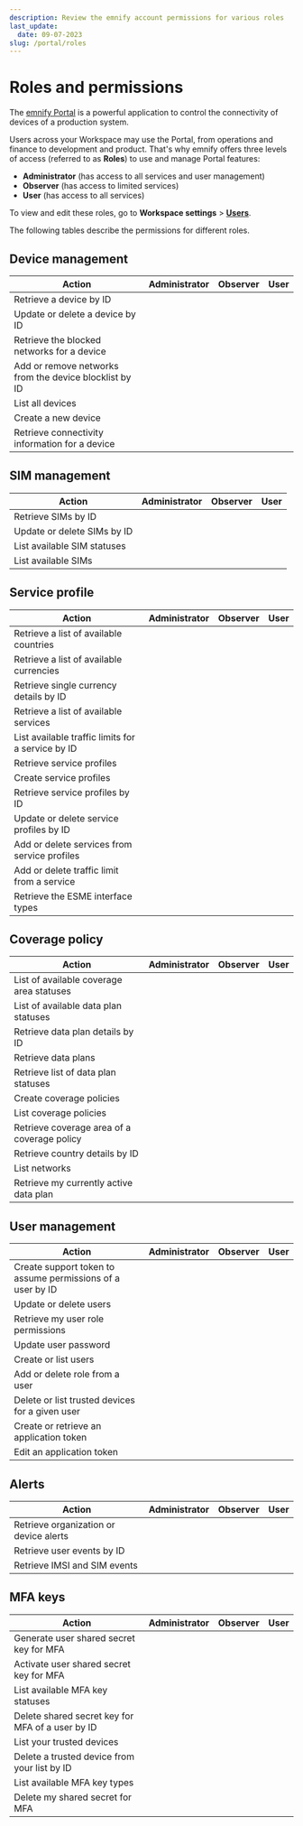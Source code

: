 ```yaml
---
description: Review the emnify account permissions for various roles
last_update: 
  date: 09-07-2023
slug: /portal/roles
---
```


# Roles and permissions


The [emnify Portal](https://portal.emnify.com/) is a powerful application to control the connectivity of devices of a production system.

Users across your Workspace may use the Portal, from operations and finance to development and product.
That's why emnify offers three levels of access (referred to as **Roles**) to use and manage Portal features:

- **Administrator** (has access to all services and user management)
- **Observer** (has access to limited services)
- **User** (has access to all services)

To view and edit these roles, go to **Workspace settings**&nbsp;<span aria-label="and then">></span> [**Users**](https://portal.emnify.com/organisation-settings/users).

The following tables describe the permissions for different roles.

## Device management

| Action | Administrator | Observer | User |
| ------ | :---: | :------: | :--: |
| Retrieve a device by ID | <Check alt="Yes" /> | <Check alt="Yes" /> | <Check alt="Yes" /> |
| Update or delete a device by ID | <Check alt="Yes" /> | <Close alt="No" /> | <Check alt="Yes" /> |
| Retrieve the blocked networks for a device | <Check alt="Yes" /> | <Check alt="Yes" /> | <Check alt="Yes" /> |
| Add or remove networks from the device blocklist by ID | <Check alt="Yes" /> | <Close alt="No" /> | <Check alt="Yes" /> |
| List all devices | <Check alt="Yes" /> | <Check alt="Yes" /> | <Check alt="Yes" /> |
| Create a new device | <Check alt="Yes" /> | <Close alt="No" /> | <Check alt="Yes" /> |
| Retrieve connectivity information for a device | <Check alt="Yes" /> | <Check alt="Yes" /> | <Check alt="Yes" /> |

## SIM management

| Action | Administrator | Observer | User |
| ------ | :---: | :------: | :--: |
| Retrieve SIMs by ID | <Check alt="✓" /> | <Check alt="Yes" /> | <Check alt="Yes" /> |
| Update or delete SIMs by ID | <Check alt="Yes" /> | <Close alt="No" /> | <Check alt="Yes" /> |
| List available SIM statuses | <Check alt="Yes" /> | <Check alt="Yes" /> | <Check alt="Yes" /> |
| List available SIMs | <Check alt="Yes" /> | <Check alt="Yes" /> | <Check alt="Yes" /> |

## Service profile

| Action | Administrator | Observer | User |
| ------ | :---: | :------: | :--: |
| Retrieve a list of available countries | <Check alt="Yes" /> | <Check alt="Yes" /> | <Check alt="Yes" /> |
| Retrieve a list of available currencies | <Check alt="Yes" /> | <Check alt="Yes" /> | <Check alt="Yes" /> |
| Retrieve single currency details by ID | <Check alt="Yes" /> | <Check alt="Yes" /> | <Check alt="Yes" /> |
| Retrieve a list of available services | <Check alt="Yes" /> | <Check alt="Yes" /> | <Check alt="Yes" /> |
| List available traffic limits for a service by ID | <Check alt="Yes" /> | <Check alt="Yes" /> | <Check alt="Yes" /> |
| Retrieve service profiles | <Check alt="Yes" /> | <Check alt="Yes" /> | <Check alt="Yes" /> |
| Create service profiles | <Check alt="Yes" /> | <Close alt="No" /> | <Check alt="Yes" /> |
| Retrieve service profiles by ID | <Check alt="Yes" /> | <Check alt="Yes" /> | <Check alt="Yes" /> |
| Update or delete service profiles by ID | <Check alt="Yes" /> | <Close alt="No" /> | <Check alt="Yes" /> |
| Add or delete services from service profiles | <Check alt="Yes" /> | <Close alt="No" /> | <Check alt="Yes" /> |
| Add or delete traffic limit from a service | <Check alt="Yes" /> | <Close alt="No" /> | <Check alt="Yes" /> |
| Retrieve the ESME interface types | <Check alt="Yes" /> | <Close alt="No" /> | <Check alt="Yes" /> |

## Coverage policy

| Action | Administrator | Observer | User |
| ------ | :---: | :------: | :--: |
| List of available coverage area statuses | <Check alt="Yes" /> | <Check alt="Yes" /> | <Check alt="Yes" /> |
| List of available data plan statuses | <Check alt="Yes" /> | <Check alt="Yes" /> | <Check alt="Yes" /> |
| Retrieve data plan details by ID | <Check alt="Yes" /> | <Check alt="Yes" /> | <Check alt="Yes" /> |
| Retrieve data plans | <Check alt="Yes" /> | <Check alt="Yes" /> | <Check alt="Yes" /> |
| Retrieve list of data plan statuses | <Check alt="Yes" /> | <Check alt="Yes" /> | <Check alt="Yes" /> |
| Create coverage policies | <Check alt="Yes" /> | <Close alt="No" /> | <Check alt="Yes" /> |
| List coverage policies | <Check alt="Yes" /> | <Check alt="Yes" /> | <Check alt="Yes" /> |
| Retrieve coverage area of a coverage policy | <Check alt="Yes" /> | <Check alt="Yes" /> | <Check alt="Yes" /> |
| Retrieve country details by ID | <Check alt="Yes" /> | <Check alt="Yes" /> | <Check alt="Yes" /> |
| List networks | <Check alt="Yes" /> | <Check alt="Yes" /> | <Check alt="Yes" /> |
| Retrieve my currently active data plan | <Check alt="Yes" /> | <Check alt="Yes" /> | <Check alt="Yes" /> |

## User management

| Action | Administrator | Observer | User |
| ------ | :---: | :------: | :--: |
| Create support token to assume permissions of a user by ID | <Close alt="No" /> | <Close alt="No" /> | <Close alt="No" /> |
| Update or delete users | <Check alt="Yes" /> | <Close alt="No" /> | <Close alt="No" /> |
| Retrieve my user role permissions | <Check alt="Yes" /> | <Check alt="Yes" /> | <Check alt="Yes" /> |
| Update user password | <Check alt="Yes" /> | <Check alt="Yes" /> | <Check alt="Yes" /> |
| Create or list users | <Check alt="Yes" /> | <Close alt="No" /> | <Close alt="No" /> |
| Add or delete role from a user | <Check alt="Yes" /> | <Close alt="No" /> | <Close alt="No" /> |
| Delete or list trusted devices for a given user | <Check alt="Yes" /> | <Close alt="No" /> | <Close alt="No" /> |
| Create or retrieve an application token | <Check alt="Yes" /> | <Check alt="Yes" /> | <Check alt="Yes" /> |
| Edit an application token | <Check alt="Yes" /> | <Close alt="No" /> | <Close alt="No" /> |

## Alerts

| Action | Administrator | Observer | User |
| ------ | :---: | :------: | :--: |
| Retrieve organization or device alerts | <Check alt="Yes" /> | <Check alt="Yes" /> | <Check alt="Yes" /> |
| Retrieve user events by ID | <Check alt="Yes" /> | <Close alt="No" /> | <Close alt="No" /> |
| Retrieve IMSI and SIM events | <Check alt="Yes" /> | <Check alt="Yes" /> | <Check alt="Yes" /> |

## MFA keys

| Action | Administrator | Observer | User |
| ------ | :---: | :------: | :--: |
| Generate user shared secret key for MFA | <Check alt="Yes" /> | <Check alt="Yes" /> | <Check alt="Yes" /> |
| Activate user shared secret key for MFA | <Check alt="Yes" /> | <Check alt="Yes" /> | <Check alt="Yes" /> |
| List available MFA key statuses | <Check alt="Yes" /> | <Check alt="Yes" /> | <Check alt="Yes" /> |
| Delete shared secret key for MFA of a user by ID | <Check alt="Yes" /> | <Close alt="No" /> | <Close alt="No" /> |
| List your trusted devices | <Check alt="Yes" /> | <Check alt="Yes" /> | <Check alt="Yes" /> |
| Delete a trusted device from your list by ID | <Check alt="Yes" /> | <Check alt="Yes" /> | <Check alt="Yes" /> |
| List available MFA key types | <Check alt="Yes" /> | <Check alt="Yes" /> | <Check alt="Yes" /> |
| Delete my shared secret for MFA | <Check alt="Yes" /> | <Check alt="Yes" /> | <Check alt="Yes" /> |
